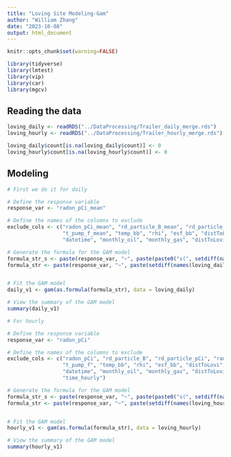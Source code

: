 ```yaml
---
title: "Loving Site Modeling-Gam"
author: "William Zhang"
date: "2023-10-08"
output: html_document
---
```


```r
knitr::opts_chunk$set(warning=FALSE)
```
```r
library(tidyverse)
library(lmtest)
library(vip)
library(car)
library(mgcv)
```

## Reading the data
```r
loving_daily <- readRDS("../DataProcessing/Trailer_daily_merge.rds")
loving_hourly <- readRDS("../DataProcessing/Trailer_hourly_merge.rds")
```
```r
loving_daily$count[is.na(loving_daily$count)] <- 0
loving_hourly$count[is.na(loving_hourly$count)] <- 0
```

## Modeling
```r
# First we do it for daily

# Define the response variable
response_var <- "radon_pCi_mean"

# Define the names of the columns to exclude
exclude_cols <- c("radon_pCi_mean", "rd_particle_B_mean", "rd_particle_pCi_mean", "radon_B_mean",
                  "t_pump_f_mean", "temp_bb", "rhi", "esf_bb", "distToLovi", 
                  "datetime", "monthly_oil", "monthly_gas", "distToLovi_wells")

# Generate the formula for the GAM model
formula_str_s <- paste(response_var, "~", paste(paste0("s(", setdiff(names(loving_daily), exclude_cols), ")"), collapse = "+"))
formula_str <- paste(response_var, "~", paste(setdiff(names(loving_daily), exclude_cols), collapse = "+"))


# Fit the GAM model 
daily_v1 <- gam(as.formula(formula_str), data = loving_daily)

# View the summary of the GAM model
summary(daily_v1)
```

```r

# For hourly

# Define the response variable
response_var <- "radon_pCi"

# Define the names of the columns to exclude
exclude_cols <- c("radon_pCi", "rd_particle_B", "rd_particle_pCi", "radon_B",
                  "t_pump_f", "temp_bb", "rhi", "esf_bb", "distToLovi", 
                  "datetime", "monthly_oil", "monthly_gas", "distToLovi_wells",
                  "time_hourly")

# Generate the formula for the GAM model
formula_str_s <- paste(response_var, "~", paste(paste0("s(", setdiff(names(loving_hourly), exclude_cols), ")"), collapse = "+"))
formula_str <- paste(response_var, "~", paste(setdiff(names(loving_hourly), exclude_cols), collapse = "+"))


# Fit the GAM model 
hourly_v1 <- gam(as.formula(formula_str), data = loving_hourly)

# View the summary of the GAM model
summary(hourly_v1)
```

